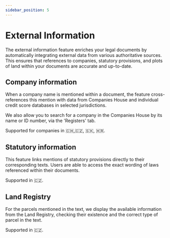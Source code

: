 ```yaml
---
sidebar_position: 5
---
```


# External Information

The external information feature enriches your legal documents by automatically
integrating external data from various authoritative sources. This ensures that
references to companies, statutory provisions, and plots of land within your documents
are accurate and up-to-date.

## Company information

When a company name is mentioned within a document, the feature cross-references this
mention with data from Companies House and individual credit score databases in selected
jurisdictions.

We also allow you to search for a company in the Companies House by its name or ID
number, via the 'Registers' tab.

Supported for companies in 🇨🇭,🇨🇿, 🇸🇰, 🇭🇷.

## Statutory information

This feature links mentions of statutory provisions directly to their corresponding
texts. Users are able to access the exact wording of laws referenced within their
documents.

Supported in 🇨🇿.

## Land Registry

For the parcels mentioned in the text, we display the available information from the
Land Registry, checking their existence and the correct type of parcel in the text.

Supported in 🇨🇿.
